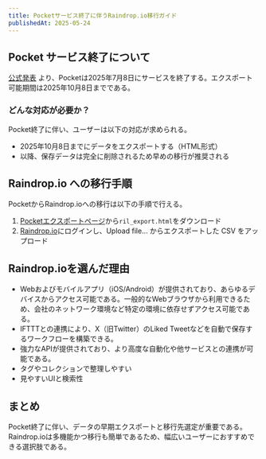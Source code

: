 ```yaml
---
title: Pocketサービス終了に伴うRaindrop.io移行ガイド
publishedAt: 2025-05-24
---
```


## Pocket サービス終了について

[公式発表](https://blog.mozilla.org/en/mozilla/building-whats-next/) より、Pocketは2025年7月8日にサービスを終了する。エクスポート可能期間は2025年10月8日までである。

### どんな対応が必要か？

Pocket終了に伴い、ユーザーは以下の対応が求められる。

- 2025年10月8日までにデータをエクスポートする（HTML形式）
- 以降、保存データは完全に削除されるため早めの移行が推奨される

## Raindrop.io への移行手順

PocketからRaindrop.ioへの移行は以下の手順で行える。

1. [Pocketエクスポートページ](https://getpocket.com/export)から`ril_export.html`をダウンロード
2. [Raindrop.io](https://raindrop.io/)にログインし、Upload file... からエクスポートした CSV をアップロード

## Raindrop.ioを選んだ理由

- Webおよびモバイルアプリ（iOS/Android）が提供されており、あらゆるデバイスからアクセス可能である。一般的なWebブラウザから利用できるため、会社のネットワーク環境など特定の環境に依存せずアクセス可能である。
- IFTTTとの連携により、X（旧Twitter）のLiked Tweetなどを自動で保存するワークフローを構築できる。
- 強力なAPIが提供されており、より高度な自動化や他サービスとの連携が可能である。
- タグやコレクションで整理しやすい
- 見やすいUIと検索性

## まとめ

Pocket終了に伴い、データの早期エクスポートと移行先選定が重要である。Raindrop.ioは多機能かつ移行も簡単であるため、幅広いユーザーにおすすめできる選択肢である。

